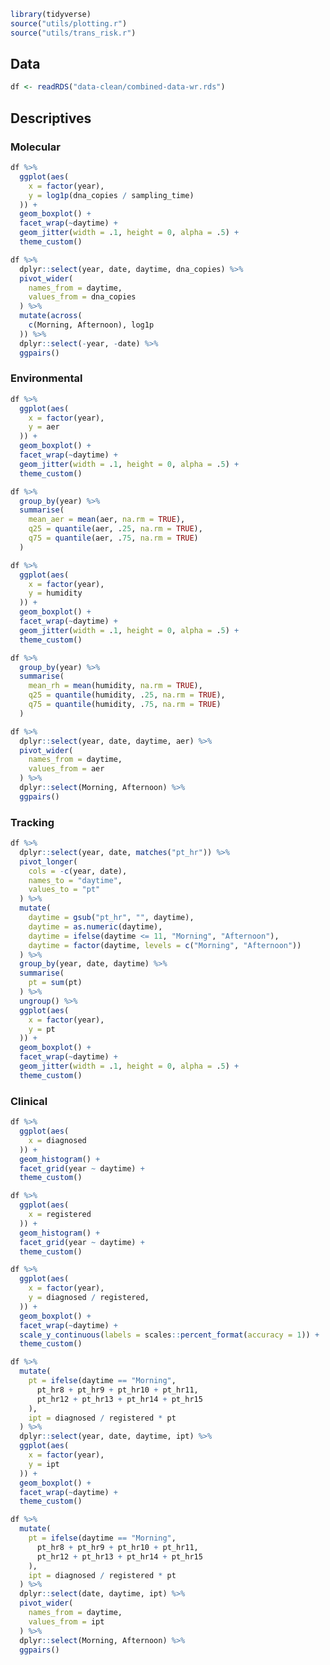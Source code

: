 ```r
library(tidyverse)
source("utils/plotting.r")
source("utils/trans_risk.r")
```

## Data

```r
df <- readRDS("data-clean/combined-data-wr.rds")
```

## Descriptives

### Molecular

```r
df %>%
  ggplot(aes(
    x = factor(year),
    y = log1p(dna_copies / sampling_time)
  )) +
  geom_boxplot() +
  facet_wrap(~daytime) +
  geom_jitter(width = .1, height = 0, alpha = .5) +
  theme_custom()
```

```r
df %>%
  dplyr::select(year, date, daytime, dna_copies) %>%
  pivot_wider(
    names_from = daytime,
    values_from = dna_copies
  ) %>%
  mutate(across(
    c(Morning, Afternoon), log1p
  )) %>%
  dplyr::select(-year, -date) %>%
  ggpairs()
```

### Environmental

```r
df %>%
  ggplot(aes(
    x = factor(year),
    y = aer
  )) +
  geom_boxplot() +
  facet_wrap(~daytime) +
  geom_jitter(width = .1, height = 0, alpha = .5) +
  theme_custom()

df %>%
  group_by(year) %>%
  summarise(
    mean_aer = mean(aer, na.rm = TRUE),
    q25 = quantile(aer, .25, na.rm = TRUE),
    q75 = quantile(aer, .75, na.rm = TRUE)
  )

df %>%
  ggplot(aes(
    x = factor(year),
    y = humidity
  )) +
  geom_boxplot() +
  facet_wrap(~daytime) +
  geom_jitter(width = .1, height = 0, alpha = .5) +
  theme_custom()

df %>%
  group_by(year) %>%
  summarise(
    mean_rh = mean(humidity, na.rm = TRUE),
    q25 = quantile(humidity, .25, na.rm = TRUE),
    q75 = quantile(humidity, .75, na.rm = TRUE)
  )
```

```r
df %>%
  dplyr::select(year, date, daytime, aer) %>%
  pivot_wider(
    names_from = daytime,
    values_from = aer
  ) %>%
  dplyr::select(Morning, Afternoon) %>%
  ggpairs()
```

### Tracking

```r
df %>%
  dplyr::select(year, date, matches("pt_hr")) %>%
  pivot_longer(
    cols = -c(year, date),
    names_to = "daytime",
    values_to = "pt"
  ) %>%
  mutate(
    daytime = gsub("pt_hr", "", daytime),
    daytime = as.numeric(daytime),
    daytime = ifelse(daytime <= 11, "Morning", "Afternoon"),
    daytime = factor(daytime, levels = c("Morning", "Afternoon"))
  ) %>%
  group_by(year, date, daytime) %>%
  summarise(
    pt = sum(pt)
  ) %>%
  ungroup() %>%
  ggplot(aes(
    x = factor(year),
    y = pt
  )) +
  geom_boxplot() +
  facet_wrap(~daytime) +
  geom_jitter(width = .1, height = 0, alpha = .5) +
  theme_custom()
```

### Clinical

```r
df %>%
  ggplot(aes(
    x = diagnosed
  )) +
  geom_histogram() +
  facet_grid(year ~ daytime) +
  theme_custom()

df %>%
  ggplot(aes(
    x = registered
  )) +
  geom_histogram() +
  facet_grid(year ~ daytime) +
  theme_custom()

df %>%
  ggplot(aes(
    x = factor(year),
    y = diagnosed / registered,
  )) +
  geom_boxplot() +
  facet_wrap(~daytime) +
  scale_y_continuous(labels = scales::percent_format(accuracy = 1)) +
  theme_custom()

df %>%
  mutate(
    pt = ifelse(daytime == "Morning",
      pt_hr8 + pt_hr9 + pt_hr10 + pt_hr11,
      pt_hr12 + pt_hr13 + pt_hr14 + pt_hr15
    ),
    ipt = diagnosed / registered * pt
  ) %>%
  dplyr::select(year, date, daytime, ipt) %>%
  ggplot(aes(
    x = factor(year),
    y = ipt
  )) +
  geom_boxplot() +
  facet_wrap(~daytime) +
  theme_custom()
```

```r
df %>%
  mutate(
    pt = ifelse(daytime == "Morning",
      pt_hr8 + pt_hr9 + pt_hr10 + pt_hr11,
      pt_hr12 + pt_hr13 + pt_hr14 + pt_hr15
    ),
    ipt = diagnosed / registered * pt
  ) %>%
  dplyr::select(date, daytime, ipt) %>%
  pivot_wider(
    names_from = daytime,
    values_from = ipt
  ) %>%
  dplyr::select(Morning, Afternoon) %>%
  ggpairs()
```